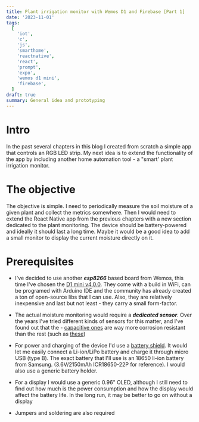 ```yaml
---
title: Plant irrigation monitor with Wemos D1 and Firebase [Part 1]
date: '2023-11-01'
tags:
  [
    'iot',
    'c',
    'js',
    'smarthome',
    'reactnative',
    'react',
    'prompt',
    'expo',
    'wemos d1 mini',
    'firebase',
  ]
draft: true
summary: General idea and prototyping
---
```


# Intro

In the past several chapters in this blog I created from scratch a simple app that controls an RGB LED strip. My next idea is to extend the functionality of the app by including another home automation tool - a "smart'
plant irrigation monitor.

# The objective

The objective is simple. I need to periodically measure the soil moisture of a given plant and collect the metrics somewhere. Then I would need to extend the React Native app from the previous chapters with a new section dedicated to the plant monitoring. The device should be battery-powered and ideally it should last a long time. Maybe it would be a good idea to add a small monitor to display the current moisture directly on it.

# Prerequisites

- I've decided to use another **_esp8266_** based board from Wemos, this time I've chosen the [D1 mini v4.0.0](https://www.wemos.cc/en/latest/d1/d1_mini.html). They come with a build in WiFi, can be programed with Arduino IDE and the community has already created a ton of open-source libs that I can use. Also, they are relatively inexpensive and last but not least - they carry a small form-factor.

- The actual moisture monitoring would require a **_dedicated sensor_**. Over the years I've tried different kinds of sensors for this matter, and I've found out that the - [capacitive ones](https://www.aliexpress.com/item/32864255890.html) are way more corrosion resistant than the rest (such as [these](https://store.arduino.cc/products/grove-moisture-sensor))

- For power and charging of the device I'd use a [battery shield](https://www.wemos.cc/en/latest/d1_mini_shield/battery.html). It would let me easily connect a Li-ion/LiPo battery and charge it through micro USB (type B). The exact battery that I'll use is an 18650 li-ion battery from Samsung. (3.6V/2150mAh ICR18650-22P for reference). I would also use a generic battery holder.

- For a display I would use a generic 0.96" OLED, although I still need to find out how much is the power consumption and how the display would affect the battery life. In the long run, it may be better to go on without a display

- Jumpers and soldering are also required
